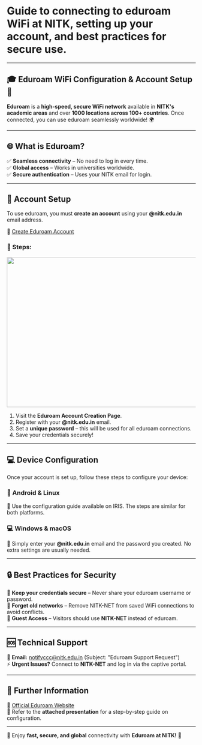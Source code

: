 
# Guide to connecting to eduroam WiFi at NITK, setting up your account, and best practices for secure use.
---

## 🎓 Eduroam WiFi Configuration & Account Setup 🚀

**Eduroam** is a **high-speed, secure WiFi network** available in **NITK's academic areas** and over **1000 locations across 100+ countries**. Once connected, you can use eduroam seamlessly worldwide! 🌍

---
## 🌐 What is Eduroam?
✅ **Seamless connectivity** – No need to log in every time.  
✅ **Global access** – Works in universities worldwide.  
✅ **Secure authentication** – Uses your NITK email for login.  

---
## 📝 Account Setup

To use eduroam, you must **create an account** using your **@nitk.edu.in** email address.

🔗 [Create Eduroam Account](https://iris.nitk.ac.in/hrms/wifi/users/create_account)

### 🔑 Steps:
<img src="/eduroam_steps.png" width="600" height="400" />

1. Visit the **Eduroam Account Creation Page**.
2. Register with your **@nitk.edu.in** email.
3. Set a **unique password** – this will be used for all eduroam connections.
4. Save your credentials securely!

---
## 💻 Device Configuration

Once your account is set up, follow these steps to configure your device:

### **📱 Android & Linux**
🔹 Use the configuration guide available on IRIS. The steps are similar for both platforms.

### **💻 Windows & macOS**
🔹 Simply enter your **@nitk.edu.in** email and the password you created. No extra settings are usually needed.

---
## 🔒 Best Practices for Security

🚀 **Keep your credentials secure** – Never share your eduroam username or password.  
🔄 **Forget old networks** – Remove NITK-NET from saved WiFi connections to avoid conflicts.  
🚪 **Guest Access** – Visitors should use **NITK-NET** instead of eduroam.

---
## 🆘 Technical Support

📩 **Email:** [notifyccc@nitk.edu.in](mailto:notifyccc@nitk.edu.in) (Subject: "Eduroam Support Request")  
⚡ **Urgent Issues?** Connect to **NITK-NET** and log in via the captive portal.

---
## 📖 Further Information

🔗 [Official Eduroam Website](https://eduroam.org/)  
📜 Refer to the **attached presentation** for a step-by-step guide on configuration.

---

🎉 Enjoy **fast, secure, and global** connectivity with **Eduroam at NITK!** 🚀
